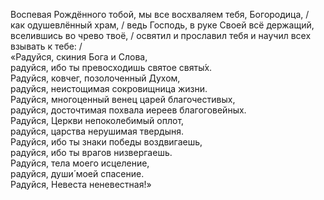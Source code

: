 Воспевая Рождённого тобой, мы все восхваляем тебя, Богородица, / как одушевлённый храм, / ведь Господь, в руке Своей всё держащий, вселившись во чрево твоё, / освятил и прославил тебя и научил всех взывать к тебе: /  
«Радуйся, скиния Бога и Слова,  
радуйся, ибо ты превосходишь святое святы́х.  
Радуйся, ковчег, позолоченный Духом,  
радуйся, неистощимая сокровищница жизни.  
Радуйся, многоценный венец царей благочестивых,  
радуйся, досточтимая похвала иереев благоговейных.  
Радуйся, Церкви непоколебимый оплот,  
радуйся, царства нерушимая твердыня.  
Радуйся, ибо ты знаки победы воздвигаешь,  
радуйся, ибо ты врагов низвергаешь.  
Радуйся, тела моего исцеление,  
радуйся, души́ моей спасение.  
Радуйся, Невеста неневестная!»
